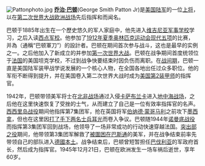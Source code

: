 [[File:Pattonphoto.jpg|right]]
'''[[乔治·巴顿|乔治·巴顿]]'''(George Smith Patton Jr)是[[美国陆军|美国陆军]]的一位[[上将|上将]]，以在[[第二次世界大战|第二次世界大战]][[第二次世界大战欧洲战场|欧洲战场]]先后指挥{{link-en|美国陆军第7集团军|Seventh United States Army}}和{{link-en|美国陆军中央集团军|United States Army Central|第3集团军}}而闻名。

巴顿于1885年出生在一个歷史悠久的军人家庭中，他先进入[[维吉尼亚军事学校|维吉尼亚军事学校]]学习，之后入读[[西点军校|西点军校]]。他参加了[[1912年夏季奥林匹克运动会|1912年夏季奥林匹克运动会]][[现代五项|现代五项]]的比赛，并為{{link-en|1913型骑兵軍刀|Model 1913 Cavalry Saber|M1913型軍刀}}（通稱“巴顿軍刀”）的設計者。巴顿在{{link-en|潘乔维拉远征|Pancho Villa Expedition}}期间首次参与战斗，这也是最早的{{link-en|装甲战|Armoured warfare|机械化作战}}实例之一。之后他加入了{{link-en|美国远征军|American Expeditionary Forces}}新成立的{{link-en|美国远征军坦克军团|Tank Corps of the American Expeditionary Force|坦克军团}}并参加[[第一次世界大战|第一次世界大战]]。巴顿在战争期间首度统领位于[[法国|法国]]的美国坦克学校，不过到战争快要结束时因负伤而离职。在[[战间期|战间期]]，巴顿一直是美国陆军装甲战学说发展的一个核心人物，在全国各地出任过众多职位。他的军衔不断得到提升，并在美国卷入第二次世界大战时成为[[美国第2装甲师|美国第2装甲师]]的指挥官。

1942年，巴顿带领美军将士在[[北非战场|北非战场]]通过入侵[[卡萨布兰卡|卡萨布兰卡]]进入[[地中海战场|地中海战场]]，之后他在这里快速恢复了{{link-en|美国第2军团|II Corps (United States)}}受挫的士气，从而建立了自己是一位有效率指挥官的名声。[[西西里岛战役|西西里岛战役]]期间他指挥第7集团军，抢在英国将军[[伯纳德·蒙哥马利，第一代阿拉曼的蒙哥马利子爵|伯纳德·蒙哥马利]]之前攻下[[墨西拿|墨西拿]]，但也在这里因[[乔治·巴顿掌掴事件|打了手下两名士兵耳光]]而卷入争议。巴顿随1944年[[诺曼底战役|诺曼底战役]]而指挥第3集团军回到战场，他领导了一场非常成功的行动快速穿越法国。[[突出部之役|突出部之役]]期间，他带领第3集团军解救了[[围攻巴斯托涅|被圍困在巴斯通]]的美军，并在战争结束前率先带领自己的部队进入[[纳粹德国|德國本土]]。战争结束后，巴顿曾短暂担任[[巴伐利亚|巴伐利亚]]的军政府首长，然后成为{{link-en|美国陆军第15集团军|Fifteenth United States Army}}指挥官。1945年12月21日，巴顿在欧洲发生一场车祸后逝世，享年60岁。